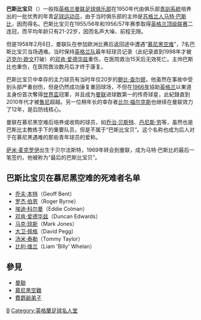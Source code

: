 {{noteTA
|G1=足球|G2=MUFC
}}
'''巴斯比宝贝'''（{{lang-en|'''Busby Babes'''}}）一般指[[英格兰|英格兰]][[曼徹斯特聯足球俱樂部|曼联足球俱乐部]]在1950年代由俱乐部[[青訓系統|青訓系統]]培养出的一批优秀的年青[[足球|足球]][[运动员|运动员]]，由于当时俱乐部的主帅是[[苏格兰|苏格兰人]][[马特·巴斯比|马特·巴斯比]]，因而得名。巴斯比宝贝在1955/56年和1956/57年赛季取得[[英格蘭足球聯賽|英格兰顶级联赛]]二连冠，而平均年龄只有21-22岁，因而名声大噪、前程无限。

但是1958年2月6日，曼联队在参加欧洲比赛后返回途中遭遇“[[慕尼黑空难|慕尼黑空难]]”，7名巴斯比宝贝当场遇难。当时保持[[英格兰足球代表队|英格兰队]]最年轻球员记录（此纪录直到1998年才被[[迈克尔·欧文|迈克尔·欧文]]打破）的[[邓肯·爱德华兹|邓肯·爱德华兹]]重伤，在医院救治15天后无效死亡。主帅巴斯比也重伤，在医院救治数月后才终于康复。

巴斯比宝贝中幸存的主力球员有当时年仅20岁的[[鲍比·查尔顿|鲍比·查尔顿]]，他虽然在事故中受到头部严重创伤，但是仍然成功康复重回球场，不但在[[1966年世界盃足球賽|1966年]]協助[[英格兰足球代表队|英格兰]]以東道主身份首次奪得[[世界盃足球賽|世界盃]]冠軍，并且成为[[曼徹斯特聯足球俱樂部|曼联]]进球数第一的传奇球星，此紀錄直到2010年代才被[[魯尼|魯尼]]超越。另一位稍年长的幸存者[[比尔·福尔克斯|比尔·福尔克斯]]也继续在曼联效力了12年，是后防线核心。

曼联在慕尼黑空难后培养或收购的球员，如[[乔治·贝斯特|乔治·贝斯特]]、[[丹尼斯·劳|丹尼斯·劳]]等，虽然也是巴斯比主教练手下的重要队员，但是不属于“巴斯比宝贝”。这个名称也成为后人对于在慕尼黑遇难的那些青年球员的爱称。

[[萨米·麦克罗伊|萨米·麦克罗伊]]出生于贝尔法斯特，1969年转会到曼联，成为马特·巴斯比的最后一笔签约，他被称为“最后的巴斯比宝贝”。

==巴斯比宝贝在慕尼黑空难的死难者名单==
*[[乔夫·本特|乔夫·本特]]（Geoff Bent） 
*[[罗杰·伯恩|罗杰·伯恩]]（Roger Byrne）
*[[埃迪·科尔曼|埃迪·科尔曼]]（Eddie Colman） 
*[[邓肯·爱德华兹|邓肯·爱德华兹]]（Duncan Edwards） 
*[[马克·琼斯|马克·琼斯]]（Mark Jones） 
*[[大卫·佩格|大卫·佩格]]（David Pegg） 
*[[汤米·泰勒|汤米·泰勒]]（Tommy Taylor） 
*[[比利·维兰|比利·维兰]]（Liam 'Billy' Whelan）

==參見==
* [[曼徹斯特聯足球俱樂部|曼聯]]
* [[慕尼黑空難|慕尼黑空難]]
* [[費爵爺弟子|費爵爺弟子]]

{{曼彻斯特联队}}
{{DEFAULTSORT:Busby Babes}}
[[Category:曼聯足球俱樂部|B]]
[[Category:英格蘭足球名人堂|Category:英格蘭足球名人堂]]